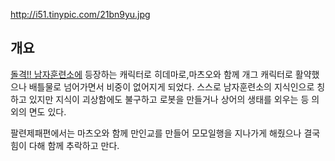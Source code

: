 http://i51.tinypic.com/21bn9yu.jpg


== 개요 ==
[[돌격!! 남자훈련소]]에 등장하는 캐릭터로 히데마로,마츠오와 함께 개그 캐릭터로 활약했으나 배틀물로 넘어가면서 비중이 없어지게 되었다. 스스로 남자훈련소의 지식인으로 칭하고 있지만 지식이 괴상함에도 불구하고 로봇을 만들거나 상어의 생태를 외우는 등 의외의 면도 있다.

팔련제패편에서는 마츠오와 함께 만인교를 만들어 모모일행을 지나가게 해줬으나 결국 힘이 다해 함께 추락하고 만다.
